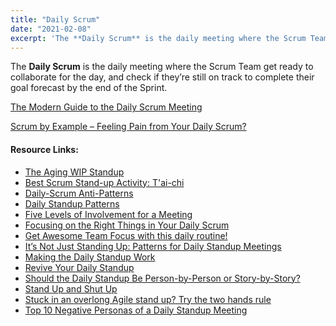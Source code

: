 ```yaml
---
title: "Daily Scrum"
date: "2021-02-08"
excerpt: 'The **Daily Scrum** is the daily meeting where the Scrum Team get ready to collaborate for'
---
```


The **Daily Scrum** is the daily meeting where the Scrum Team get ready to collaborate for the day, and check if they’re still on track to complete their goal forecast by the end of the Sprint.

[The Modern Guide to the Daily Scrum Meeting](/blog/modern-guide-to-daily-scrum-meeting)

[Scrum by Example – Feeling Pain from Your Daily Scrum?](/blog/daily-scrum-pain)

#### Resource Links:

- [The Aging WIP Standup](https://thepragmaticagilist.com/2024/04/the-aging-wip-standup/)
- [Best Scrum Stand-up Activity: T'ai-chi](https://agilecomplexificationinverter.blogspot.com/2013/12/best-scrum-stand-up-activity.html)
- [Daily-Scrum Anti-Patterns](https://david-theil.medium.com/agile-anti-patterns-daily-scrum-anti-patterns-da694030cb6e)
- [Daily Standup Patterns](https://medium.com/agile-outside-the-box/daily-standup-patterns-d69ff48e1087)
- [Five Levels of Involvement for a Meeting](https://lookforwardconsulting.com/2015/09/09/the-five-levels-of-involvement-for-a-meeting/)
- [Focusing on the Right Things in Your Daily Scrum](https://agileforall.com/focusing-right-things-daily-scrum/)
- [Get Awesome Team Focus with this daily routine!](https://blog.crisp.se/2019/10/03/christopheachouiantz/get-awesome-team-focus-with-this-daily-routine)
- [It’s Not Just Standing Up: Patterns for Daily Standup Meetings](https://martinfowler.com/articles/itsNotJustStandingUp.html)
- [Making the Daily Standup Work](https://www.scruminc.com/making-daily-standup-work/)
- [Revive Your Daily Standup](https://www.agile42.com/en/blog/daily-standup)
- [Should the Daily Standup Be Person-by-Person or Story-by-Story?](https://www.mountaingoatsoftware.com/blog/should-the-daily-standup-be-person-by-person-or-story-by-story)
- [Stand Up and Shut Up](https://neilkillick.wordpress.com/2013/10/21/stand-up-and-shut-up/)
- [Stuck in an overlong Agile stand up? Try the two hands rule](https://blog.benjaminm.net/2012/02/23/overlong-agile-stand-up-two-hand-rule/)
- [Top 10 Negative Personas of a Daily Standup Meeting](https://www.leadingagile.com/2014/03/negative-personas-stand-up-meeting/)

